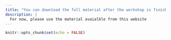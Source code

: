 ```yaml
---
title: "You can download the full material after the workshop is finished"
description: |
  For now, please use the material avaialble from this website
---
```


```r
knitr::opts_chunk$set(echo = FALSE)
```

